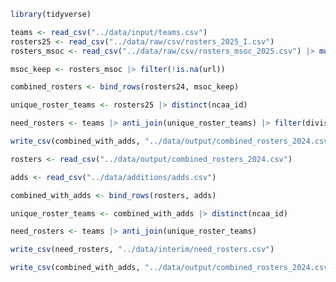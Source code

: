 ```r
library(tidyverse)
```

```r

teams <- read_csv("../data/input/teams.csv")
rosters25 <- read_csv("../data/raw/csv/rosters_2025_I.csv")
rosters_msoc <- read_csv("../data/raw/csv/rosters_msoc_2025.csv") |> mutate(ncaa_id = as.numeric(ncaa_id))

msoc_keep <- rosters_msoc |> filter(!is.na(url))

combined_rosters <- bind_rows(rosters24, msoc_keep)

unique_roster_teams <- rosters25 |> distinct(ncaa_id)

need_rosters <- teams |> anti_join(unique_roster_teams) |> filter(division == "I")

write_csv(combined_with_adds, "../data/output/combined_rosters_2024.csv")

```


```r

rosters <- read_csv("../data/output/combined_rosters_2024.csv")

adds <- read_csv("../data/additions/adds.csv")

combined_with_adds <- bind_rows(rosters, adds)

unique_roster_teams <- combined_with_adds |> distinct(ncaa_id)

need_rosters <- teams |> anti_join(unique_roster_teams)

write_csv(need_rosters, "../data/interim/need_rosters.csv")

write_csv(combined_with_adds, "../data/output/combined_rosters_2024.csv")
```

